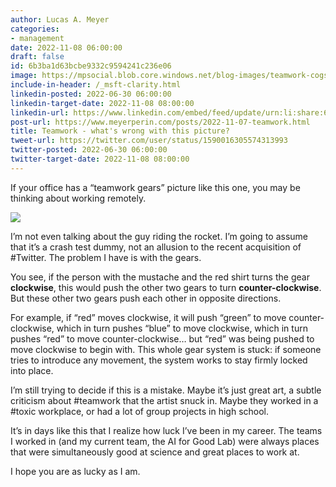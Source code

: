 ```yaml
---
author: Lucas A. Meyer
categories:
- management
date: 2022-11-08 06:00:00
draft: false
id: 6b3ba1d63bcbe9332c9594241c236e06
image: https://mpsocial.blob.core.windows.net/blog-images/teamwork-cogs.jpg
include-in-header: /_msft-clarity.html
linkedin-posted: 2022-06-30 06:00:00
linkedin-target-date: 2022-11-08 08:00:00
linkedin-url: https://www.linkedin.com/embed/feed/update/urn:li:share:6995776983603318785
post-url: https://www.meyerperin.com/posts/2022-11-07-teamwork.html
title: Teamwork - what's wrong with this picture?
tweet-url: https://twitter.com/user/status/1590016305574313993
twitter-posted: 2022-06-30 06:00:00
twitter-target-date: 2022-11-08 08:00:00
---
```


If your office has a "teamwork gears" picture like this one, you may be thinking about working remotely.

![](https://mpsocial.blob.core.windows.net/blog-images/teamwork-cogs.jpg)

I'm not even talking about the guy riding the rocket. I'm going to assume that it's a crash test dummy, not an allusion to the recent acquisition of #Twitter. The problem I have is with the gears.

You see, if the person with the mustache and the red shirt turns the gear **clockwise**, this would push the other two gears to turn **counter-clockwise**. But these other two gears push each other in opposite directions. 

For example, if "red" moves clockwise, it will push "green" to move counter-clockwise, which in turn pushes "blue" to move clockwise, which in turn pushes "red" to move counter-clockwise... but "red" was being pushed to move clockwise to begin with. This whole gear system is stuck: if someone tries to introduce any movement, the system works to stay firmly locked into place.

I'm still trying to decide if this is a mistake. Maybe it's just great art, a subtle criticism about #teamwork that the artist snuck in. Maybe they worked in a #toxic workplace, or had a lot of group projects in high school.

It's in days like this that I realize how luck I've been in my career. The teams I worked in (and my current team, the AI for Good Lab) were always places that were simultaneously good at science and great places to work at. 

I hope you are as lucky as I am.